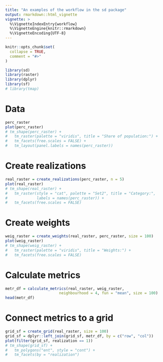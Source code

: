 ```yaml
---
title: "An examples of the workflow in the sd package"
output: rmarkdown::html_vignette
vignette: >
  %\VignetteIndexEntry{workflow}
  %\VignetteEngine{knitr::rmarkdown}
  %\VignetteEncoding{UTF-8}
---
```


```r
knitr::opts_chunk$set(
  collapse = TRUE,
  comment = "#>"
)
```

```r
library(sd)
library(raster)
library(dplyr)
library(sf)
# library(tmap)
```

# Data

<!-- data intro -->
<!-- describe the data -->

```r
perc_raster
plot(perc_raster)
# tm_shape(perc_raster) + 
#   tm_raster(palette = "viridis", title = "Share of population:") +
#   tm_facets(free.scales = FALSE) +
# 	tm_layout(panel.labels = names(perc_raster))
```

# Create realizations

```r
real_raster = create_realizations(perc_raster, n = 5)
plot(real_raster)
# tm_shape(real_raster) + 
#   tm_raster(style = "cat", palette = "Set2", title = "Category:", 
#             labels = names(perc_raster)) +
#   tm_facets(free.scales = FALSE)
```

# Create weights

```r
weig_raster = create_weights(real_raster, perc_raster, size = 100)
plot(weig_raster)
# tm_shape(weig_raster) + 
#   tm_raster(palette = "viridis", title = "Weights:") +
#   tm_facets(free.scales = FALSE)
```

# Calculate metrics

```r
metr_df = calculate_metrics(real_raster, weig_raster,
                        neighbourhood = 4, fun = "mean", size = 100)
head(metr_df)
```

# Connect metrics to a grid

```r
grid_sf = create_grid(real_raster, size = 100)
grid_sf = dplyr::left_join(grid_sf, metr_df, by = c("row", "col"))
plot(filter(grid_sf, realization == 1))
# tm_shape(grid_sf) +
#   tm_polygons("ent", style = "cont") +
#   tm_facets(by = "realization")
```

